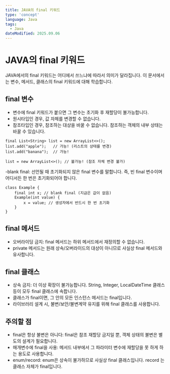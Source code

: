 ```yaml
---
title: JAVA의 final 키워드
type: 'concept'
language: Java
tags:
  - Java
dateModified: 2025.09.06
---
```


# JAVA의 final 키워드

JAVA에서의 final 키워드는 어디에서 쓰느냐에 따라서 의미가 달라집니다.
이 문서에서는 변수, 메서드, 클래스의 final 키워드에 대해 학습합니다.

## final 변수
- 변수에 final 키워드가 붙으면 그 변수는 초기화 후 재할당이 불가능합니다.
- 원시타입인 경우, 값 자체를 변경할 수 없습니다.
- 참조타입인 경우, 참조하는 대상을 바꿀 수 없습니다. 참조하는 객체의 내부 상태는 바꿀 수 있습니다.
```
final List<String> list = new ArrayList<>();
list.add("apple");   // 가능! (리스트의 상태를 변경)
list.add("banana");  // 가능!

list = new ArrayList<>(); // 불가능! (참조 자체 변경 불가)
```

-blank final: 선언될 때 초기화되지 않은 final 변수를 말합니다. 즉, 빈 final 변수이며 어디서든 한 번은 초기화되어야 합니다.
```
class Example {
    final int x; // blank final (지금은 값이 없음)
    Example(int value) {
        x = value; // 생성자에서 반드시 한 번 초기화
    }
}
```
## final 메서드
- 오버라이딩 금지: final 메서드는 하위 메서드에서 재정의할 수 없습니다.
- private 메서드는 원래 상속/오버라이드의 대상이 아니므로 사실상 final 메서드와 유사합니다.
  
## final 클래스
- 상속 금지: 더 이상 확장이 불가능합니다. String, Integer, LocalDateTime 클래스 등이 모두 final 클래스에 속합니다.
- 클래스가 final이면, 그 안의 모든 인스턴스 메서드는 final입니다.
- 라이브러리 설계 시, 불변/보안/불변계약 유지를 위해 final 클래스를 사용합니다.

## 주의할 점
- final은 항상 불변은 아니다: final은 참조 재할당 금지일 뿐, 객체 상태의 불변은 별도의 설계가 필요합니다.
- 매개변수에 final을 사용: 메서드 내부에서 그 파라미터 변수에 재할당을 못 하게 하는 용도로 사용합니다.
- enum/record: enum은 상속이 불가하므로 사실상 final 클래스입니다. record 는 클래스 자체가 final입니다.

